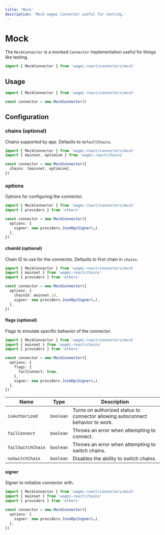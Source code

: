 ```yaml
---
title: 'Mock'
description: 'Mock wagmi Connector useful for testing.'
---
```


# Mock

The `MockConnector` is a mocked `Connector` implementation useful for things like testing.

```ts
import { MockConnector } from 'wagmi-react/connectors/mock'
```

## Usage

```ts
import { MockConnector } from 'wagmi-react/connectors/mock'

const connector = new MockConnector()
```

## Configuration

### chains (optional)

Chains supported by app. Defaults to `defaultChains`.

```ts {5}
import { MockConnector } from 'wagmi-react/connectors/mock'
import { mainnet, optimism } from 'wagmi-react/chains'

const connector = new MockConnector({
  chains: [mainnet, optimism],
})
```

### options

Options for configuring the connector.

```ts {5-7}
import { MockConnector } from 'wagmi-react/connectors/mock'
import { providers } from 'ethers'

const connector = new MockConnector({
  options: {
    signer: new providers.JsonRpcSigner(…),
  },
})
```

#### chainId (optional)

Chain ID to use for the connector. Defaults to first chain in `chains`.

```ts {7}
import { MockConnector } from 'wagmi-react/connectors/mock'
import { mainnet } from 'wagmi-react/chains'
import { providers } from 'ethers'

const connector = new MockConnector({
  options: {
    chainId: mainnet.id,
    signer: new providers.JsonRpcSigner(…),
  },
})
```

#### flags (optional)

Flags to simulate specific behavior of the connector.

```ts {7-9}
import { MockConnector } from 'wagmi-react/connectors/mock'
import { mainnet } from 'wagmi-react/chains'
import { providers } from 'ethers'

const connector = new MockConnector({
  options: {
    flags: {
      failConnect: true,
    },
    signer: new providers.JsonRpcSigner(…),
  },
})
```

| Name              | Type      | Description                                                                    |
| ----------------- | --------- | ------------------------------------------------------------------------------ |
| `isAuthorized`    | `boolean` | Turns on authorized status to connector allowing autoconnect behavior to work. |
| `failConnect`     | `boolean` | Throws an error when attempting to connect.                                    |
| `failSwitchChain` | `boolean` | Throws an error when attempting to switch chains.                              |
| `noSwitchChain`   | `boolean` | Disables the ability to switch chains.                                         |

#### signer

Signer to initialize connector with.

```ts {7}
import { MockConnector } from 'wagmi-react/connectors/mock'
import { mainnet } from 'wagmi-react/chains'
import { providers } from 'ethers'

const connector = new MockConnector({
  options: {
    signer: new providers.JsonRpcSigner(…),
  },
})
```
